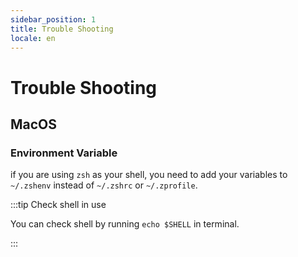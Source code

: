 ```yaml
---
sidebar_position: 1
title: Trouble Shooting
locale: en
---
```


# Trouble Shooting

## MacOS

### Environment Variable

if you are using `zsh` as your shell, you need to add your variables to `~/.zshenv` instead of `~/.zshrc` or `~/.zprofile`.

:::tip Check shell in use

You can check shell by running `echo $SHELL` in terminal.

:::

